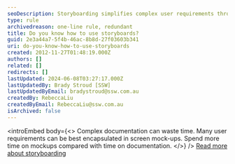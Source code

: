 ```yaml
---
seoDescription: Storyboarding simplifies complex user requirements through visual mockups, saving time and improving understanding.
type: rule
archivedreason: one-line rule, redundant
title: Do you know how to use storyboards?
guid: 2e3a44a7-5f4b-46ac-8b8d-27f03603b341
uri: do-you-know-how-to-use-storyboards
created: 2012-11-27T01:48:19.000Z
authors: []
related: []
redirects: []
lastUpdated: 2024-06-08T03:27:17.000Z
lastUpdatedBy: Brady Stroud [SSW]
lastUpdatedByEmail: bradystroud@ssw.com.au
createdBy: RebeccaLiu
createdByEmail: RebeccaLiu@ssw.com.au
isArchived: false
---
```


<introEmbed
  body={<>
Complex documentation can waste time. Many user requirements can be best encapsulated in screen mock-ups. Spend more time on mockups compared with time on documentation.
  </>}
/>
[Read more about storyboarding](/storyboarding-do-you-conduct-specification-analysis-by-creating-mock-ups)
